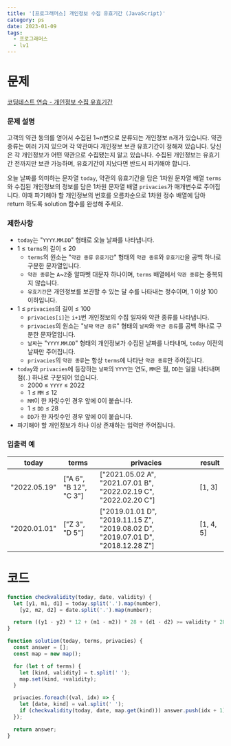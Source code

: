 ```yaml
---
title: '[프로그래머스] 개인정보 수집 유효기간 (JavaScript)'
category: ps
date: 2023-01-09
tags:
  - 프로그래머스
  - lv1
---
```


# 문제

[코딩테스트 연습 - 개인정보 수집 유효기간](https://school.programmers.co.kr/learn/courses/30/lessons/150370)

### 문제 설명

고객의 약관 동의를 얻어서 수집된 1~n번으로 분류되는 개인정보 n개가 있습니다. 약관 종류는 여러 가지 있으며 각 약관마다 개인정보 보관 유효기간이 정해져 있습니다. 당신은 각 개인정보가 어떤 약관으로 수집됐는지 알고 있습니다. 수집된 개인정보는 유효기간 전까지만 보관 가능하며, 유효기간이 지났다면 반드시 파기해야 합니다.

오늘 날짜를 의미하는 문자열 `today`, 약관의 유효기간을 담은 1차원 문자열 배열 `terms`와 수집된 개인정보의 정보를 담은 1차원 문자열 배열 `privacies`가 매개변수로 주어집니다. 이때 파기해야 할 개인정보의 번호를 오름차순으로 1차원 정수 배열에 담아 return 하도록 solution 함수를 완성해 주세요.

### 제한사항

- `today`는 "`YYYY`.`MM`.`DD`" 형태로 오늘 날짜를 나타냅니다.
- 1 ≤ `terms`의 길이 ≤ 20
  - `terms`의 원소는 "`약관 종류` `유효기간`" 형태의 `약관 종류`와 `유효기간`을 공백 하나로 구분한 문자열입니다.
  - `약관 종류`는 `A`~`Z`중 알파벳 대문자 하나이며, `terms` 배열에서 `약관 종류`는 중복되지 않습니다.
  - `유효기간`은 개인정보를 보관할 수 있는 달 수를 나타내는 정수이며, 1 이상 100 이하입니다.
- 1 ≤ `privacies`의 길이 ≤ 100
  - `privacies[i]`는 `i+1`번 개인정보의 수집 일자와 약관 종류를 나타냅니다.
  - `privacies`의 원소는 "`날짜` `약관 종류`" 형태의 `날짜`와 `약관 종류`를 공백 하나로 구분한 문자열입니다.
  - `날짜`는 "`YYYY`.`MM`.`DD`" 형태의 개인정보가 수집된 날짜를 나타내며, `today` 이전의 날짜만 주어집니다.
  - `privacies`의 `약관 종류`는 항상 `terms`에 나타난 `약관 종류`만 주어집니다.
- `today`와 `privacies`에 등장하는 `날짜`의 `YYYY`는 연도, `MM`은 월, `DD`는 일을 나타내며 점(`.`) 하나로 구분되어 있습니다.
  - 2000 ≤ `YYYY` ≤ 2022
  - 1 ≤ `MM` ≤ 12
  - `MM`이 한 자릿수인 경우 앞에 0이 붙습니다.
  - 1 ≤ `DD` ≤ 28
  - `DD`가 한 자릿수인 경우 앞에 0이 붙습니다.
- 파기해야 할 개인정보가 하나 이상 존재하는 입력만 주어집니다.

### 입출력 예

| today        | terms                  | privacies                                                                        | result    |
| ------------ | ---------------------- | -------------------------------------------------------------------------------- | --------- |
| "2022.05.19" | ["A 6", "B 12", "C 3"] | ["2021.05.02 A", "2021.07.01 B", "2022.02.19 C", "2022.02.20 C"]                 | [1, 3]    |
| "2020.01.01" | ["Z 3", "D 5"]         | ["2019.01.01 D", "2019.11.15 Z", "2019.08.02 D", "2019.07.01 D", "2018.12.28 Z"] | [1, 4, 5] |

# 코드

```jsx
function checkvalidity(today, date, validity) {
  let [y1, m1, d1] = today.split('.').map(number),
    [y2, m2, d2] = date.split('.').map(number);

  return ((y1 - y2) * 12 + (m1 - m2)) * 28 + (d1 - d2) >= validity * 28;
}

function solution(today, terms, privacies) {
  const answer = [];
  const map = new map();

  for (let t of terms) {
    let [kind, validity] = t.split(' ');
    map.set(kind, +validity);
  }

  privacies.foreach((val, idx) => {
    let [date, kind] = val.split(' ');
    if (checkvalidity(today, date, map.get(kind))) answer.push(idx + 1);
  });

  return answer;
}
```
